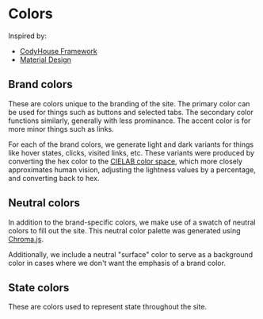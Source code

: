 

<Meta title="Design fundamentals/Colors" />

<h1>Colors</h1>
<p>Inspired by:</p>
<ul>
    <li><a href="https://medium.com/codyhouse/create-your-design-system-part-3-colors-798e4729921f">CodyHouse Framework</a></li>
    <li><a href="https://material.io/design/color/the-color-system.html#color-theme-creation">Material Design</a></li>
</ul>

<h2>Brand colors</h2>
<p>
    These are colors unique to the branding of the site. The primary color can be used for things such as buttons and selected tabs. The secondary color functions similarly, generally with less prominance. The accent color is for more minor things such as links. 
</p>
<p>
    For each of the brand colors, we generate light and dark variants for things like hover states, clicks, visited links, etc. These variants were produced by converting the hex color to the <a href="https://en.wikipedia.org/wiki/CIELAB_color_space">CIELAB color space</a>, which more closely approximates human vision, adjusting the lightness values by a percentage, and converting back to hex.
</p>

<ColorPalette>
    <ColorItem
        title="Primary"
        subtitle="15% lightness variations"
        colors={{
            "Primary (light)": computedStyles.getPropertyValue('--color-primary-light'),
            "Primary": computedStyles.getPropertyValue('--color-primary'),
            "Primary (dark)": computedStyles.getPropertyValue('--color-primary-dark')
        }}
    />
    <ColorItem
        title="Secondary"
        subtitle="25% lightness variations for darker tones"
        colors={{
            "Secondary (light)": computedStyles.getPropertyValue('--color-secondary-light'),
            "Secondary": computedStyles.getPropertyValue('--color-secondary'),
            "Secondary (dark)": computedStyles.getPropertyValue('--color-secondary-dark')
        }}
    />
    <ColorItem
        title="Accent"
        subtitle="15% lightness variations"
        colors={{
            "Accent (light)": computedStyles.getPropertyValue('--color-accent-light'),
            "Accent": computedStyles.getPropertyValue('--color-accent'),
            "Accent (dark)": computedStyles.getPropertyValue('--color-accent-dark')
        }}
    />
</ColorPalette>

<h2>Neutral colors</h2>
<p>
    In addition to the brand-specific colors, we make use of a swatch of neutral colors to fill out the site. This neutral color palette was generated using <a href="https://gka.github.io/palettes/#/8|s|111111,ffffff|ffffe0,ff005e,93003a|1|1">Chroma.js</a>.
</p>
<p>
    Additionally, we include a neutral "surface" color to serve as a background color in cases where we don't want the emphasis of a brand color.
</p>
<ColorPalette>
    <ColorItem
        title="Neutral"
        colors={{
            "Black": computedStyles.getPropertyValue('--color-black'),
            "Gray 1": computedStyles.getPropertyValue('--color-gray-1'),
            "Gray 2": computedStyles.getPropertyValue('--color-gray-2'),
            "Gray 3": computedStyles.getPropertyValue('--color-gray-3'),
            "Gray 4": computedStyles.getPropertyValue('--color-gray-4'),
            "Gray 5": computedStyles.getPropertyValue('--color-gray-5'),
            "Gray 6": computedStyles.getPropertyValue('--color-gray-6'),
            "White": computedStyles.getPropertyValue('--color-white')
        }}
    />
    <ColorItem
        title="Surface"
        colors={{
            "": computedStyles.getPropertyValue('--color-surface')
        }}
    />
</ColorPalette>


<h2>State colors</h2>
<p>
    These are colors used to represent state throughout the site.
</p>
<ColorPalette>
    <ColorItem
        title="Success"
        colors={{
            "": computedStyles.getPropertyValue('--color-success')
        }}
    />
    <ColorItem
        title="Error"
        colors={{
            "": computedStyles.getPropertyValue('--color-error')
        }}
    />
    <ColorItem
        title="Focus"
        colors={{
            "": computedStyles.getPropertyValue('--color-focus')
        }}
    />
</ColorPalette>